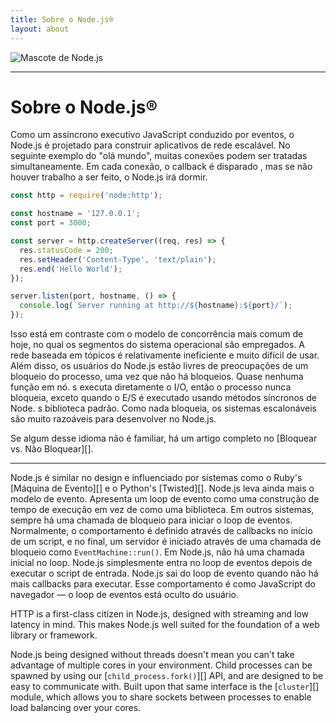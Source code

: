 ```yaml
---
title: Sobre o Node.js®️
layout: about
---
```


<div className="meu-4 items-centro de justify-centro flex">
  <img alt="Mascote de Node.js" src="/static/images/node-mascot.svg" className="w-[100px]" />
</div>

***

# Sobre o Node.js®️

Como um assíncrono executivo JavaScript conduzido por eventos, o Node.js é projetado para construir aplicativos de rede
escalável. No seguinte exemplo do "olá mundo", muitas conexões
podem ser tratadas simultaneamente. Em cada conexão, o callback é disparado
, mas se não houver trabalho a ser feito, o Node.js irá dormir.

```js
const http = require('node:http');

const hostname = '127.0.0.1';
const port = 3000;

const server = http.createServer((req, res) => {
  res.statusCode = 200;
  res.setHeader('Content-Type', 'text/plain');
  res.end('Hello World');
});

server.listen(port, hostname, () => {
  console.log(`Server running at http://${hostname}:${port}/`);
});
```

Isso está em contraste com o modelo de concorrência mais comum de hoje, no qual os segmentos do sistema operacional
são empregados. A rede baseada em tópicos é relativamente ineficiente e muito
difícil de usar. Além disso, os usuários do Node.js estão livres de preocupações de um bloqueio
do processo, uma vez que não há bloqueios. Quase nenhuma função em
nó. s executa diretamente o I/O, então o processo nunca bloqueia, exceto quando o E/S é executado usando
métodos síncronos de Node. s biblioteca padrão. Como nada bloqueia, os sistemas escalonáveis são muito
razoáveis para desenvolver no Node.js.

Se algum desse idioma não é familiar, há um artigo completo no
\[Bloquear vs. Não Bloquear]\[].

***

Node.js é similar no design e influenciado por sistemas como o Ruby's
\[Máquina de Evento]\[] e o Python's \[Twisted]\[]. Node.js leva ainda mais o modelo de evento.
Apresenta um loop de evento como uma construção de tempo de execução em vez de como uma biblioteca. Em outros sistemas,
sempre há uma chamada de bloqueio para iniciar o loop de eventos.
Normalmente, o comportamento é definido através de callbacks no início de um script, e
no final, um servidor é iniciado através de uma chamada de bloqueio como `EventMachine::run()`.
Em Node.js, não há uma chamada inicial no loop. Node.js simplesmente entra no loop de eventos depois de executar o script de entrada. Node.js
sai do loop de evento quando não há mais callbacks para executar. Esse comportamento
é como JavaScript do navegador — o loop de eventos está oculto do usuário.

HTTP is a first-class citizen in Node.js, designed with streaming and low
latency in mind. This makes Node.js well suited for the foundation of a web
library or framework.

Node.js being designed without threads doesn't mean you can't take
advantage of multiple cores in your environment. Child processes can be spawned
by using our \[`child_process.fork()`]\[] API, and are designed to be easy to
communicate with. Built upon that same interface is the \[`cluster`]\[] module,
which allows you to share sockets between processes to enable load balancing
over your cores.

[bloqueando vs. não-bloqueando]: /learn/asynchronous-work/overview-of-blocking-vs-non-block

[`processo_filho.fork()`]: https://nodejs.org/api/child_process.html

[`agrupamento`]: https://nodejs.org/api/cluster.html

[máquina do evento]: https://github.com/eventmachine/eventmachine

[torcido]: https://twistedmatrix.com/trac/
